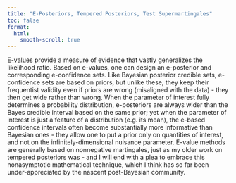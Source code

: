 ```yaml
---
title: "E-Posteriors, Tempered Posteriors, Test Supermartingales"
toc: false
format:
  html:
    smooth-scroll: true
---
```


[E-values](https://en.wikipedia.org/wiki/E-values) provide a measure of evidence that vastly generalizes the likelihood ratio. Based on e-values, one can design an e-posterior and corresponding e-confidence sets. Like Bayesian posterior credible sets, e-confidence sets are based on priors, but unlike these, they keep their frequentist validity even if priors are wrong (misaligned with the data) - they then get wide rather than wrong. When the parameter of interest fully determines a probability distribution, e-posteriors are always wider than the Bayes credible interval based on the same prior; yet when the parameter of interest is just a feature of a distribution (e.g. its mean), the e-based confidence intervals often become substantially more informative than Bayesian ones - they allow one to put a prior only on quantities of interest, and not on the infinitely-dimensional nuisance parameter. E-value methods are generally based on nonnegative martingales, just as my older work on tempered posteriors  was - and I will end with a plea to embrace this nonasymptotic mathematical technique, which I think has so far been under-appreciated by the nascent post-Bayesian community.
